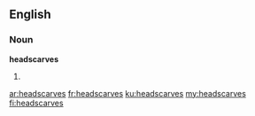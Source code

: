 ==English==
===Noun===
'''headscarves''' {{p}}
#{{plural of|headscarf}}

[[ar:headscarves]]
[[fr:headscarves]]
[[ku:headscarves]]
[[my:headscarves]]
[[fi:headscarves]]